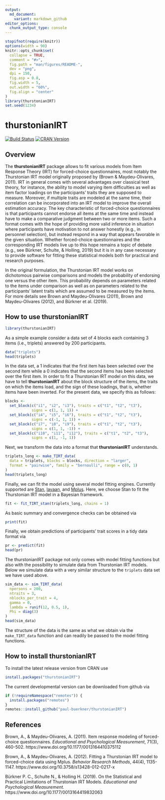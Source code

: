 ```yaml
---
output:
  md_document:
    variant: markdown_github
editor_options: 
  chunk_output_type: console
---
```


```r
stopifnot(require(knitr))
options(width = 90)
knitr::opts_chunk$set(
  collapse = TRUE,
  comment = "#>",
  fig.path = "man/figures/README-",
  dev = "png",
  dpi = 150,
  fig.asp = 0.8,
  fig.width = 5,
  out.width = "60%",
  fig.align = "center"
)
library(thurstonianIRT)
set.seed(1234)
```

# thurstonianIRT

[![Build Status](https://travis-ci.org/paul-buerkner/thurstonianIRT.svg?branch=master)](https://travis-ci.org/paul-buerkner/thurstonianIRT)
[![CRAN Version](http://www.r-pkg.org/badges/version/thurstonianIRT)](https://cran.r-project.org/package=thurstonianIRT)

## Overview 

The **thurstonianIRT** package allows to fit various models from Item Response
Theory (IRT) for forced-choice questionnaires, most notably the Thurstonian IRT
model originally proposed by (Brown & Maydeu-Olivares, 2011). IRT in general
comes with several advantages over classical test theory, for instance, the
ability to model varying item difficulties as well as item factor loadings on
the participants' traits they are supposed to measure. Moreover, if multiple
traits are modeled at the same time, their correlation can be incorporated into
an IRT model to improve the overall estimation accuracy. The key characteristic
of forced-choice questionnaires is that participants cannot endorse all items at
the same time and instead have to make a comparative judgment between two or
more items. Such a format comes with the hope of providing more valid inference
in situation where participants have motivation to not answer honestly (e.g., in
personnel selection), but instead respond in a way that appears favorable in the
given situation. Whether forced-choice questionnaires and the corresponding IRT
models live up to this hope remains a topic of debate (e.g., see Bürkner,
Schulte, & Holling, 2019) but it is in any case necessary to provide software
for fitting these statistical models both for practical and research purposes.

In the original formulation, the Thurstonian IRT model works on dichotomous
pairwise comparisons and models the probability of endorsing one versus the
other item. This probability depends on parameters related to the items under
comparison as well as on parameters related to the participants' latent traits
which are assumed to be measured by the items. For more details see Brown and
Maydeu-Olivares (2011), Brown and Maydeu-Olivares (2012), and Bürkner et al.
(2019).

## How to use thurstonianIRT

```r
library(thurstonianIRT)
```

As a simple example consider a data set of 4 blocks each
containing 3 items (i.e., triplets) answered by 200 participants.

```r
data("triplets")
head(triplets)
```

In the data set, a 1 indicates that the first item has been selected over the
second item while a 0 indicates that the second items has been selected
over the first item. In order to fit a Thurstonian IRT model on this data,
we have to tell **thurstonianIRT** about the block structure of the items,
the traits on which the items load, and the sign of these loadings, that is,
whether items have been inverted. For the present data, we specify
this as follows:

```r
blocks <-
  set_block(c("i1", "i2", "i3"), traits = c("t1", "t2", "t3"),
            signs = c(1, 1, 1)) +
  set_block(c("i4", "i5", "i6"), traits = c("t1", "t2", "t3"),
            signs = c(-1, 1, 1)) +
  set_block(c("i7", "i8", "i9"), traits = c("t1", "t2", "t3"),
            signs = c(1, 1, -1)) +
  set_block(c("i10", "i11", "i12"), traits = c("t1", "t2", "t3"),
            signs = c(1, -1, 1))
```

Next, we transform the data into a format that **thurstonianIRT** understands.

```r
triplets_long <- make_TIRT_data(
  data = triplets, blocks = blocks, direction = "larger",
  format = "pairwise", family = "bernoulli", range = c(0, 1)
)
head(triplets_long)
```

Finally, we can fit the model using several model fitting engines. Currently
supported are [Stan](https://mc-stan.org/), [lavaan](http://lavaan.ugent.be/),
and [Mplus](http://www.statmodel.com/). Here, we choose Stan to fit the
Thurstonian IRT model in a Bayesian framework.

```r
fit <- fit_TIRT_stan(triplets_long, chains = 1)
```

As basic summary and convergence checks can be obtained via

```r
print(fit)
```

Finally, we obtain predictions of participants' trait scores in a tidy
data format via

```r
pr <- predict(fit)
head(pr)
```

The thurstonianIRT package not only comes with model fitting functions but
also with the possibility to simulate data from Thurstonian IRT models.
Below we simulate data with a very similar structure to the `triplets`
data set we have used above.

```r
sim_data <- sim_TIRT_data(
  npersons = 200,
  ntraits = 3,
  nblocks_per_trait = 4,
  gamma = 0,
  lambda = runif(12, 0.5, 1),
  Phi = diag(3)
)
head(sim_data)
```

The structure of the data is the same as what we obtain via
the `make_TIRT_data` function and can readily be passed to the model
fitting functions.

## How to install thurstonianIRT

To install the latest release version from CRAN use

```r
install.packages("thurstonianIRT")
```

The current developmental version can be downloaded from github via

```r
if (!requireNamespace("remotes")) {
  install.packages("remotes")
}
remotes::install_github("paul-buerkner/thurstonianIRT")
```

## References

Brown, A., & Maydeu-Olivares, A. (2011). Item response modeling of forced-choice questionnaires. *Educational and Psychological Measurement*, 71(3), 460-502.
https://www.doi.org/10.1177/0013164410375112

Brown, A., & Maydeu-Olivares, A. (2012). Fitting a Thurstonian IRT model to forced-choice data using Mplus. *Behavior Research Methods*, 44(4), 1135-1147.
https://www.doi.org/10.3758/s13428-012-0217-x

Bürkner P. C., Schulte N., & Holling H. (2019). On the Statistical and Practical Limitations of Thurstonian IRT Models. *Educational and Psychological Measurement.* https://www.doi.org/10.1177/0013164419832063
